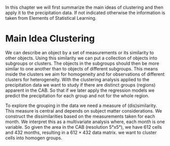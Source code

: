 In this chapter we will first summarize the main ideas of clustering
and then apply it to the precipitation data.
If not indicated otherwise the information is taken
from Elements of Statistical Learning.

# Main Idea Clustering
We can describe an object by a set of measurements or its similarity to other objects.
Using this similarity we can put a collection of objects into subgroups or clusters.
The objects in the subgroups should then be more
similar to one another than to objects of different subgroups.
This means inside the clusters we aim for homogeneity 
and for observations of different clusters for heterogeneity.
With the clustering analysis applied to the precipitation data we want to study if there are distinct groups (regions)
apparent in the CAB. So that if we later apply the regression models we predict the precipitation for each group and not for the whole region.

To explore the grouping in the data we need a measure
of (dis)similarity. This measure is central and depends 
on subject matter considerations.
We construct the dissimilarities based on the measurements taken for each month.
We interpret this as a multivariate analysis where,
each month is one variable.
So given the area in the CAB (resolution 5°x5°),
we have 612 cells and 432 months, resulting in
a $612 \times 432$ data matrix.
we want to cluster cells into homogen groups.
